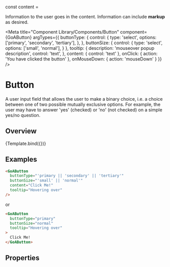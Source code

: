 
const content = <div>Information to the user goes in the content. Information can include <b>markup</b> as desired.</div>


<Meta title="Component Library/Components/Button"
    component={GoAButton}
    argTypes={{
      buttonType: { 
        control: {
          type: 'select',
          options: ['primary', 'secondary', 'tertiary'],
        },
      },
      buttonSize: {
        control: {
          type: 'select', 
          options: ['small', 'normal'],
        }
      },
      tooltip: {
        description: 'mouseover popup description',
        control: 'text',
      },
      content: { control: 'text' },
      onClick: { action: 'You have clicked the button' },
      onMouseDown: { action: 'mouseDown' }
    }}
 />

# Button
A user input field that allows the user to make a binary choice, i.e. a choice between one of two possible mutually exclusive options. For example, the user may have to answer 'yes' (checked) or 'no' (not checked) on a simple yes/no question.

## Overview

<Canvas>
  <Story name="Variants" height={200}
    args={{
      buttonType: 'primary',
      buttonSize: 'normal',
      content: "Click Me!",
      tooltip: 'hovering',
    }}
  >
     {Template.bind({})}
  </Story>
</Canvas>

## Examples

```html
<GoAButton
  buttonType="'primary || 'secondary' || 'tertiary'"
  buttonSize="'small' || 'normal'"
  content="Click Me!"
  tooltip="Hovering over"
/>
```

or

```html
<GoAButton
  buttonType="primary"
  buttonSize="normal"
  tooltip="Hovering over"
>
  Click Me!
</GoAButton>

```

## Properties
<Description of={GoAButton} />
<ArgsTable of={GoAButton} />

